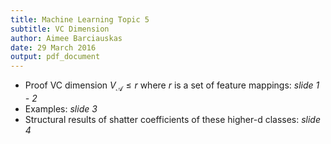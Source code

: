 ```yaml
---
title: Machine Learning Topic 5
subtitle: VC Dimension
author: Aimee Barciauskas
date: 29 March 2016
output: pdf_document
---
```


* Proof VC dimension $V_{\mathcal{A}} \leq r$ where $r$ is a set of feature mappings: *slide 1 - 2*
* Examples: *slide 3*
* Structural results of shatter coefficients of these higher-d classes: *slide 4*
